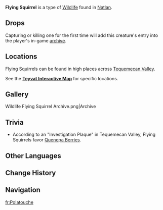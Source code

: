 {{Stub}}
{{About|the wildlife|the furnishing|Flying Squirrel (Furnishing)}}
{{Wildlife Infobox
|type        = Wildlife
|image       = Flying Squirrel Icon.png
|family      = Beasts
|group       = 
|location    = [[Natlan]]
|description = Small animals with a unique body structure, they can spread their limbs and use their tough wing membranes to glide on the air currents when jumping from a height, reaching places that are difficult for other terrestrial animals to reach...<br>The techniques Flying Squirrels use to get around are not dissimilar from those used by wind gliders. A legend holds that once, several adventurers who visited Natlan attempted to conduct in-depth research on Flying Squirrels, but the little guys often let their pride run loose while they were riding the wind. It was thus quite difficult to keep up with them, let alone observe their movements in any great detail. Since then, the title of "Flying Squirrel Level" has been circulated via the Adventurers' Guild's Natlan branch, which is used to describe those supreme masters who have perfected the art of using wind gliders to the point that they "glide as agilely as a Flying Squirrel."
}}
'''Flying Squirrel''' is a type of [[Wildlife]] found in [[Natlan]].

==Drops==
{{Card|Raw Meat|1}}

Capturing or killing one for the first time will add this creature's entry into the player's in-game [[archive]].

==Locations==
Flying Squirrels can be found in high places across [[Tequemecan Valley]].

See the '''[https://act.hoyolab.com/ys/app/interactive-map/index.html#/map/2?shown_types=638 Teyvat Interactive Map]''' for specific locations.

==Gallery==
<gallery>
Wildlife Flying Squirrel Archive.png|Archive
</gallery>
<!--
===Animations===
{{Preview}}
-->

==Trivia==
* According to an "Investigation Plaque" in Tequemecan Valley, Flying Squirrels favor [[Quenepa Berry|Quenepa Berries]].

==Other Languages==
{{Other Languages
|en       = Flying Squirrel
|zhs      = 飞鼯
|zhs_rm   = 
|zht      = 飛鼯
|zht_rm   = 
|zh_tl    = 
|ja       = フライングモモンガ
|ja_rm    = 
|ja_tl    = 
|ko       = 날다람쥐
|ko_tl    = 
|es       = Esciúrido volador
|es_tl    = Flying Squirrel
|fr       = Polatouche
|fr_tl    = Flying Squirrel
|ru       = Белка-летяга
|ru_tl    = Flying Squirrel
|th       = Flying Squirrel
|vi       = Sóc Bay
|vi_tl    = Flying Squirrel
|de       = Gleithörnchen
|de_tl    = Gliding Squirrel
|id       = Flying Squirrel
|pt       = Esquilo-voador
|pt_tl    = 
|tr       = Uçan Sincap
|tr_tl    = 
|it       = Scoiattolo volante
|it_tl    = 
}}

==Change History==
{{Change History|5.0}}

==Navigation==
{{Wildlife Navbox}}

[[fr:Polatouche]]
